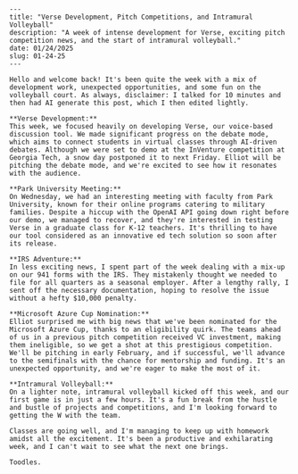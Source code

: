 ```mdx
---
title: "Verse Development, Pitch Competitions, and Intramural Volleyball"
description: "A week of intense development for Verse, exciting pitch competition news, and the start of intramural volleyball."
date: 01/24/2025
slug: 01-24-25
---

Hello and welcome back! It's been quite the week with a mix of development work, unexpected opportunities, and some fun on the volleyball court. As always, disclaimer: I talked for 10 minutes and then had AI generate this post, which I then edited lightly.

**Verse Development:**
This week, we focused heavily on developing Verse, our voice-based discussion tool. We made significant progress on the debate mode, which aims to connect students in virtual classes through AI-driven debates. Although we were set to demo at the InVenture competition at Georgia Tech, a snow day postponed it to next Friday. Elliot will be pitching the debate mode, and we're excited to see how it resonates with the audience.

**Park University Meeting:**
On Wednesday, we had an interesting meeting with faculty from Park University, known for their online programs catering to military families. Despite a hiccup with the OpenAI API going down right before our demo, we managed to recover, and they're interested in testing Verse in a graduate class for K-12 teachers. It's thrilling to have our tool considered as an innovative ed tech solution so soon after its release.

**IRS Adventure:**
In less exciting news, I spent part of the week dealing with a mix-up on our 941 forms with the IRS. They mistakenly thought we needed to file for all quarters as a seasonal employer. After a lengthy rally, I sent off the necessary documentation, hoping to resolve the issue without a hefty $10,000 penalty.

**Microsoft Azure Cup Nomination:**
Elliot surprised me with big news that we've been nominated for the Microsoft Azure Cup, thanks to an eligibility quirk. The teams ahead of us in a previous pitch competition received VC investment, making them ineligible, so we get a shot at this prestigious competition. We'll be pitching in early February, and if successful, we'll advance to the semifinals with the chance for mentorship and funding. It's an unexpected opportunity, and we're eager to make the most of it.

**Intramural Volleyball:**
On a lighter note, intramural volleyball kicked off this week, and our first game is in just a few hours. It's a fun break from the hustle and bustle of projects and competitions, and I'm looking forward to getting the W with the team.

Classes are going well, and I'm managing to keep up with homework amidst all the excitement. It's been a productive and exhilarating week, and I can't wait to see what the next one brings.

Toodles.
```